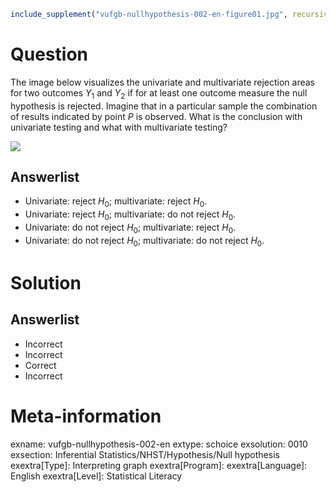 ```r
include_supplement("vufgb-nullhypothesis-002-en-figure01.jpg", recursive = TRUE)
```

Question
========

The image below visualizes the univariate and multivariate rejection areas for two outcomes $Y_{1}$ and $Y_{2}$ if for at least one outcome measure the null hypothesis is rejected. Imagine that in a particular sample the combination of results indicated by point $P$ is observed. What is the conclusion with univariate testing and what with multivariate testing?


![](vufgb-nullhypothesis-002-en-figure01.jpg)
  
Answerlist
----------
* Univariate: reject $H_{0}$; multivariate: reject $H_{0}$.
* Univariate: reject $H_{0}$; multivariate: do not reject $H_{0}$.
* Univariate: do not reject $H_{0}$; multivariate: reject $H_{0}$.
* Univariate: do not reject $H_{0}$; multivariate: do not reject $H_{0}$.

Solution
========

Answerlist
----------
* Incorrect
* Incorrect
* Correct
* Incorrect

Meta-information
================
exname: vufgb-nullhypothesis-002-en
extype: schoice
exsolution: 0010
exsection: Inferential Statistics/NHST/Hypothesis/Null hypothesis
exextra[Type]: Interpreting graph
exextra[Program]: 
exextra[Language]: English
exextra[Level]: Statistical Literacy
